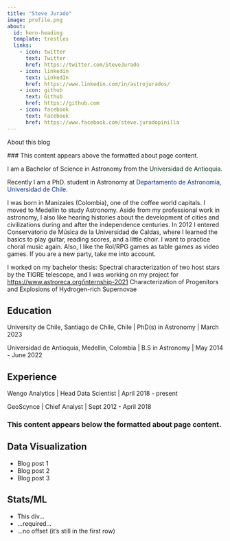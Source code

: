 ```yaml
---
title: "Steve Jurado"
image: profile.png
about:
  id: hero-heading
  template: trestles
  links:
    - icon: twitter
      text: Twitter
      href: https://twitter.com/SteveJurado
    - icon: linkedin
      text: LinkedIn
      href: https://www.linkedin.com/in/astrojurados/
    - icon: github
      text: Github
      href: https://github.com
    - icon: facebook
      text: Facebook
      href: https://www.facebook.com/steve.juradopinilla
---
```


About this blog

\### This content appears above the formatted about page content.

::: {#hero-heading}
I am a Bachelor of Science in Astronomy from the <a href="https://www.udea.edu.co" style="color:#0B351D; text-decoration: none;">Universidad de Antioquia</a>.

Recently I am a PhD. student in Astronomy at <a href="https://das.uchile.cl/" style="color:#003087; text-decoration: none;">Departamento de Astronomía, Universidad de Chile</a>.

I was born in Manizales (Colombia), one of the coffee world capitals. I moved to Medellin to study Astronomy. Aside from my professional work in astronomy, I also like hearing histories about the development of cities and civilizations during and after the independence centuries. In 2012 I entered Conservatorio de Música de la Universidad de Caldas, where I learned the basics to play guitar, reading scores, and a little choir. I want to practice choral music again. Also, I like the Rol/RPG games as table games as video games. If you are a new party, take me into account. 

I worked on my bachelor thesis: Spectral characterization of two host stars by the TIGRE telescope, and I was working on my project for [https://www.astroreca.org/internship-2021](RECA Internship 2021) Characterization of Progenitors and Explosions of Hydrogen-rich Supernovae

## Education

University de Chile, Santiago de Chile, Chile \| PhD(s) in Astronomy \| March 2023 

Universidad de Antioquia, Medellín, Colombia \| B.S in Astronomy \| May 2014 - June 2022

## Experience

Wengo Analytics \| Head Data Scientist \| April 2018 - present

GeoScynce \| Chief Analyst \| Sept 2012 - April 2018
:::

### This content appears below the formatted about page content.
::: {.grid}
::: {.g-col-12 .g-col-md-5 .g-start-md-2}
# Data Visualization

- Blog post 1
- Blog post 2
- Blog post 3
:::

::: {.g-col-12 .g-col-md-5}
# Stats/ML

- This div...
- ...required...
- ...no offset (it's still in the first row)

:::
:::